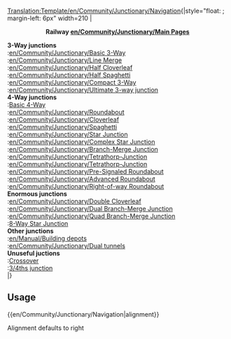 <noinclude>[[Translation:Template/en/Community/Junctionary/Navigation]]</noinclude>{|style="float: {{{1|right}}}; margin-left: 6px" width=210
|<center>'''Railway [[en/Community/Junctionary/Main Page]]s'''</center>
'''3-Way junctions'''<br>
:[[en/Community/Junctionary/Basic 3-Way]]<br>
:[[en/Community/Junctionary/Line Merge]]<br>
:[[en/Community/Junctionary/Half Cloverleaf]]<br>
:[[en/Community/Junctionary/Half Spaghetti]]<br>
:[[en/Community/Junctionary/Compact 3-Way]]<br>
:[[en/Community/Junctionary/Ultimate 3-way junction]]<br>

'''4-Way junctions'''<br>
:[[en/Community/Junctionary/Basic 4-Way Junction|Basic 4-Way]]<br>
:[[en/Community/Junctionary/Roundabout]]<br>
:[[en/Community/Junctionary/Cloverleaf]]<br>
:[[en/Community/Junctionary/Spaghetti]]<br>
:[[en/Community/Junctionary/Star Junction]]<br>
:[[en/Community/Junctionary/Complex Star Junction]]<br>
:[[en/Community/Junctionary/Branch-Merge Junction]]<br>
:[[en/Community/Junctionary/Tetrathorp-Junction]]<br>
:[[en/Community/Junctionary/Tetrathorp-Junction]]<br>
:[[en/Community/Junctionary/Pre-Signaled Roundabout]]<br>
:[[en/Community/Junctionary/Advanced Roundabout]]<br>
:[[en/Community/Junctionary/Right-of-way Roundabout]]<br>

'''Enormous junctions'''<br>
:[[en/Community/Junctionary/Double Cloverleaf]]<br>
:[[en/Community/Junctionary/Dual Branch-Merge Junction]]<br>
:[[en/Community/Junctionary/Quad Branch-Merge Junction]]<br>
:[[en/Community/Junctionary/8 way Star Junction|8-Way Star Junction]]<br>

'''Other junctions'''<br>
:[[en/Manual/Building depots]]<br>
:[[en/Community/Junctionary/Dual tunnels]]<br>

'''Unuseful juctions'''<br>
:[[en/Community/Junctionary/Crossover-Junction|Crossover]]<br>
:[[en/Community/Junctionary/3∕4ths junction|3/4ths junction]]<br>
|}
<noinclude>
==Usage==
<nowiki>{{en/Community/Junctionary/Navigation|alignment}}</nowiki>

Alignment defaults to right
</noinclude>